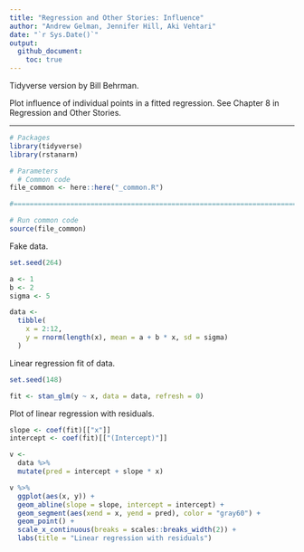 ```yaml
---
title: "Regression and Other Stories: Influence"
author: "Andrew Gelman, Jennifer Hill, Aki Vehtari"
date: "`r Sys.Date()`"
output:
  github_document:
    toc: true
---
```

Tidyverse version by Bill Behrman.

Plot influence of individual points in a fitted regression. See
Chapter 8 in Regression and Other Stories.

-------------

```r
# Packages
library(tidyverse)
library(rstanarm)

# Parameters
  # Common code
file_common <- here::here("_common.R")

#===============================================================================

# Run common code
source(file_common)
```

Fake data.

```r
set.seed(264)

a <- 1
b <- 2
sigma <- 5

data <- 
  tibble(
    x = 2:12,
    y = rnorm(length(x), mean = a + b * x, sd = sigma)
  )
```

Linear regression fit of data.

```r
set.seed(148)

fit <- stan_glm(y ~ x, data = data, refresh = 0)
```

Plot of linear regression with residuals.

```r
slope <- coef(fit)[["x"]]
intercept <- coef(fit)[["(Intercept)"]]

v <- 
  data %>% 
  mutate(pred = intercept + slope * x)

v %>% 
  ggplot(aes(x, y)) +
  geom_abline(slope = slope, intercept = intercept) +
  geom_segment(aes(xend = x, yend = pred), color = "gray60") +
  geom_point() +
  scale_x_continuous(breaks = scales::breaks_width(2)) +
  labs(title = "Linear regression with residuals")
```



